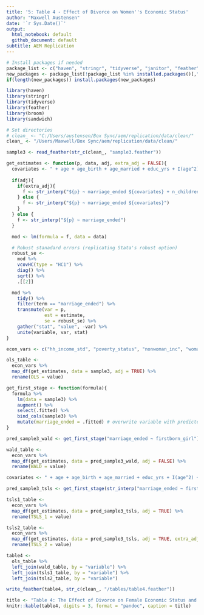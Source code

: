 ---
title: '5: Table 4 - Effect of Divorce on Women''s Economic Status'
author: "Maxwell Austensen"
date: '`r Sys.Date()`'
output:
  html_notebook: default
  github_document: default
subtitle: AEM Replication
---

```{r, message=FALSE, warning=FALSE, include=FALSE}
# Install packages if needed
package_list <- c("haven", "stringr", "tidyverse", "janitor", "feather", "knitr", "rmarkdown")
new_packages <- package_list[!package_list %in% installed.packages()[,"Package"]]
if(length(new_packages)) install.packages(new_packages)

library(haven)
library(stringr)
library(tidyverse)
library(feather)
library(broom)
library(sandwich)

# Set directories
# clean_ <- "C:/Users/austensen/Box Sync/aem/replication/data/clean/"
clean_ <- "/Users/Maxwell/Box Sync/aem/replication/data/clean/"
```

```{r}
sample3 <- read_feather(str_c(clean_, "sample3.feather"))
```

```{r}
get_estimates <- function(p, data, adj, extra_adj = FALSE){
  covariates <- " + age + age_birth + age_married + educ_yrs + I(age^2) + I(age_married^2) + I(age_birth^2) + I(educ_yrs^2) + age*educ_yrs + age_married*educ_yrs + age_birth*educ_yrs + urban + factor(state_birth) + factor(state_current)"
  
  if(adj){
    if(extra_adj){
      f <- str_interp("${p} ~ marriage_ended ${covariates} + n_children + marital_status")
    } else {
      f <- str_interp("${p} ~ marriage_ended ${covariates}")
    }
  } else {
    f <- str_interp("${p} ~ marriage_ended")
  }

  mod <- lm(formula = f, data = data)

  # Robust stanadard errors (replicating Stata's robust option)
  robust_se <- 
    mod %>% 
    vcovHC(type = "HC1") %>% 
    diag() %>% 
    sqrt() %>% 
    .[[2]]

  mod %>% 
    tidy() %>% 
    filter(term == "marriage_ended") %>% 
    transmute(var = p,
              est = estimate,
              se = robust_se) %>% 
    gather("stat", "value", -var) %>% 
    unite(variable, var, stat)
}
```

```{r}
econ_vars <- c("hh_income_std", "poverty_status", "nonwoman_inc", "woman_inc", "woman_earn", "employed", "weeks_worked", "hours_worked")

ols_table <- 
  econ_vars %>% 
  map_df(get_estimates, data = sample3, adj = TRUE) %>% 
  rename(OLS = value)
```

```{r}
get_first_stage <- function(formula){
  formula %>% 
    lm(data = sample3) %>% 
    augment() %>% 
    select(.fitted) %>% 
    bind_cols(sample3) %>% 
    mutate(marriage_ended = .fitted) # overwrite variable with predicted version
}
```

```{r}
pred_sample3_wald <- get_first_stage("marriage_ended ~ firstborn_girl")

wald_table <- 
  econ_vars %>% 
  map_df(get_estimates, data = pred_sample3_wald, adj = FALSE) %>% 
  rename(WALD = value)
```

```{r}
covariates <- " + age + age_birth + age_married + educ_yrs + I(age^2) + I(age_married^2) + I(age_birth^2) + I(educ_yrs^2) + age*educ_yrs + age_married*educ_yrs + age_birth*educ_yrs + urban + factor(state_birth) + factor(state_current)"

pred_sample3_tsls <- get_first_stage(str_interp("marriage_ended ~ firstborn_girl ${covariates}"))

tsls1_table <- 
  econ_vars %>% 
  map_df(get_estimates, data = pred_sample3_tsls, adj = TRUE) %>% 
  rename(TSLS_1 = value)

tsls2_table <- 
  econ_vars %>% 
  map_df(get_estimates, data = pred_sample3_tsls, adj = TRUE, extra_adj = TRUE) %>% 
  rename(TSLS_2 = value)
```

```{r, results = 'asis'}
table4 <- 
  ols_table %>% 
  left_join(wald_table, by = "variable") %>% 
  left_join(tsls1_table, by = "variable") %>% 
  left_join(tsls2_table, by = "variable")

write_feather(table4, str_c(clean_, "/tables/table4.feather"))

title <- "Table 4: The Effect of Divorce on Female Economic Status and Labor Supply"
knitr::kable(table4, digits = 3, format = "pandoc", caption = title)
```